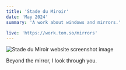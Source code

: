 ```yaml
---
title: 'Stade du Miroir'
date: 'May 2024'
summary: 'A work about windows and mirrors.'

live: 'https://work.tom.so/mirrors'
---
```


<Image
	src='/mirror.png'
	width={700}
	height={300}
	alt='Stade du Miroir website screenshot image'
	className='py-4'
/>

Beyond the mirror, I look through you.
